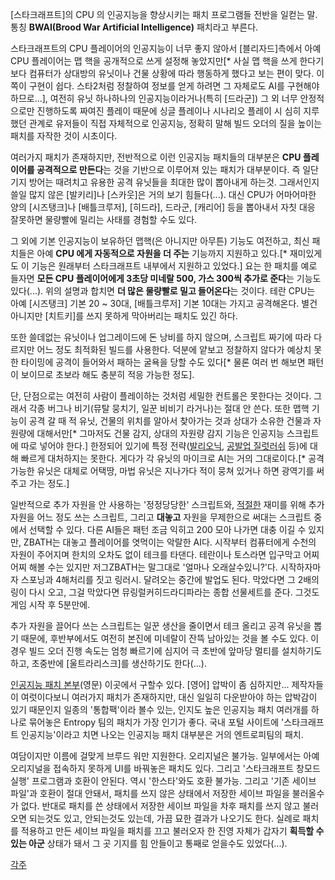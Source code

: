 [스타크래프트]의 CPU 의 인공지능을 향상시키는 패치 프로그램들 전반을 일컫는 말. 통칭 '''BWAI(Brood War Artificial Intelligence)''' 패치라고 부른다. 

스타크래프트의 CPU 플레이어의 인공지능이 너무 좋지 않아서 [블리자드]측에서 아예 CPU 플레이어는 맵 핵을 공개적으로 쓰게 설정해 놓았지만[* 사실 맵 핵을 쓰게 한다기보다 컴퓨터가 상대방의 유닛이나 건물 상황에 따라 행동하게 했다고 보는 편이 맞다. 이쪽이 구현이 쉽다. 스타2처럼 정찰하여 정보를 얻게 하려면 그 자체로도 AI를 구현해야 하므로...], 여전히 유닛 하나하나의 인공지능이라거나(특히 [드라군]) 그 외 너무 안정적으로만 진행하도록 짜여진 플레이 때문에 싱글 플레이나 시나리오 플레이 시 심히 지루했던 관계로 유저들이 직접 자체적으로 인공지능, 정확히 말해 빌드 오더의 질을 높이는 패치를 자작한 것이 시초이다. 

여러가지 패치가 존재하지만, 전반적으로 이런 인공지능 패치들의 대부분은 '''CPU 플레이어를 공격적으로 만든다'''는 것을 기반으로 이루어져 있는 패치가 대부분이다. 즉 일단 기지 방어는 때려치고 유용한 공격 유닛들을 최대한 많이 뽑아내게 하는것. 그래서인지 쓸일 많지 않은 [발키리]나 [스카웃]은 거의 보기 힘들다(...). 대신 CPU가 어마어마한 양의 [시즈탱크]나 [배틀크루저], [히드라], 드라군, [캐리어] 등을 뽑아내서 자칫 대응 잘못하면 물량빨에 밀리는 사태를 경험할 수도 있다.

그 외에 기본 인공지능이 보유하던 맵핵(은 아니지만 아무튼) 기능도 여전하고, 최신 패치들은 아예 '''CPU 에게 자동적으로 자원을 더 주는''' 기능까지 지원하고 있다.[* 재미있게도 이 기능은 원래부터 스타크래프트 내부에서 지원하고 있었다.] 요는 한 패치를 예로 들자면 '''모든 CPU 플레이어에게 3초당 미네랄 500, 가스 300씩 추가로 준다'''는 기능도 있다(...). 위의 설명과 합치면 '''더 많은 물량빨로 밀고 들어온다'''는 것이다. 테란 CPU는 아예 [시즈탱크] 기본 20 ~ 30대, [배틀크루저] 기본 10대는 가지고 공격해온다. 별건 아니지만 [치트키]를 쓰지 못하게 막아버리는 패치도 있긴 하다.

또한 쓸데없는 유닛이나 업그레이드에 돈 낭비를 하지 않으며, 스크립트 짜기에 따라 다르지만 어느 정도 최적화된 빌드를 사용한다. 덕분에 얕보고 정찰하지 않다가 예상치 못한 타이밍에 공격이 들어와서 패하는 굴욕을 당할 수도 있다[* 물론 여러 번 해보면 패턴이 보이므로 초보라 해도 충분히 적응 가능한 정도].

단, 단점으로는 여전히 사람이 플레이하는 것처럼 세밀한 컨트롤은 못한다는 것이다. 그래서 각종 버그나 비기(뮤탈 뭉치기, 일꾼 비비기 라거나)는 절대 안 쓴다. 또한 맵핵 기능이 공격 갈 때 적 유닛, 건물의 위치를 알아서 찾아가는 것과 상대가 소유한 건물과 자원량에 대해서만[* 그마저도 건물 감지, 상대의 자원량 감지 기능은 인공지능 스크립트에 따로 넣어야 한다.] 한정되어 있기에 특정 전략([[발리오닉]], [[공발업 질럿러쉬]] 등)에 대해 빠르게 대처하지는 못한다. 게다가 각 유닛의 마이크로 AI는 거의 그대로이다.[* 공격 가능한 유닛은 대체로 어택땅, 마법 유닛은 지나가다 적이 뭉쳐 있거나 하면 광역기를 써 주고 가는 정도.]

일반적으로 추가 자원을 안 사용하는 '정정당당한' 스크립트와, [[적절]]한 재미를 위해 추가 자원을 어느 정도 쓰는 스크립트, 그리고 '''대놓고''' 자원을 무제한으로 써대는 스크립트 중에서 선택할 수 있다. 다른 AI들은 패턴 조금 익히고 200 모아 나가면 대충 이길 수 있지만, ZBATH는 대놓고 플레이어를 엿먹이는 악랄한 AI다. 시작부터 컴퓨터에게 수천의 자원이 주어지며 한치의 오차도 없이 테크를 타댄다. 테란이나 토스라면 입구막고 어찌어찌 해볼 수는 있지만 저그ZBATH는 말그대로 '얼마나 오래살수있니?'다. 시작하자마자 스포닝과 4해처리를 짓고 링러시. 달려오는 중간에 발업도 된다. 막았다면 그 2배의 링이 다시 오고, 그걸 막았다면 뮤링럴커히드라디파라는 종합 선물세트를 준다. 그것도 게임 시작 후 5분만에.

추가 자원을 끌어다 쓰는 스크립트는 일꾼 생산을 줄이면서 테크 올리고 공격 유닛을 뽑기 때문에, 후반부에서도 여전히 본진에 미네랄이 잔뜩 남아있는 것을 볼 수도 있다. 이 경우 빌드 오더 진행 속도는 엄청 빠르기에 심지어 극 초반에 앞마당 멀티를 설치하기도 하고, 초중반에 [울트라리스크]를 생산하기도 한다(...).

[http://www.broodwarai.com/index.php?page=ai 인공지능 패치 본부](영문) 이곳에서 구할수 있다. [영어] 압박이 좀 심하지만... 제작자들이 여럿이다보니 여러가지 패치가 존재하지만, 대신 일일히 다운받아야 하는 압박감이 있기 때문인지 일종의 '통합팩'이라 볼수 있는, 인지도 높은 인공지능 패치 여러개를 하나로 묶어놓은 Entropy 팀의 패치가 가장 인기가 좋다. 국내 포털 사이트에 '스타크래프트 인공지능'이라고 치면 나오는 인공지능 패치 대부분은 거의 엔트로피팀의 패치. 

여담이지만 이름에 걸맞게 브루드 워만 지원한다. 오리지널은 불가능. 일부에서는 아예 오리지널을 접속하지 못하게 UI를 바꿔놓은 패치도 있다. 그리고 '스타크래프트 창모드 실행' 프로그램과 호환이 안된다. 역시 '한스타'와도 호환 불가능. 그리고 '기존 세이브 파일'과 호환이 절대 안돼서, 패치를 쓰지 않은 상태에서 저장한 세이브 파일을 불러올수가 없다. 반대로 패치를 쓴 상태에서 저장한 세이브 파일을 차후 패치를 쓰지 않고 불러오면 되는것도 있고, 안되는것도 있는데, 가끔 묘한 결과가 나오기도 한다. 실례로 패치를 적용하고 만든 세이브 파일을 패치를 끄고 불러오자 한 진영 자체가 갑자기 '''획득할 수 있는 아군''' 상태가 돼서 그 곳 기지를 힘 안들이고 통째로 얻을수도 있었다(...).

[[각주]] 
